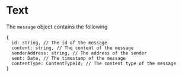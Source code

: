 # Text

The `message` object contains the following

```tsx
{
  id: string, // The id of the message
  content: string, // The content of the message
  senderAddress: string, // The address of the sender
  sent: Date, // The timestamp of the message
  contentType: ContentTypeId; // The content type of the message
}
```
